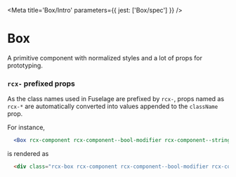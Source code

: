 
<Meta title='Box/Intro' parameters={{ jest: ['Box/spec'] }} />

# Box

A primitive component with normalized styles and a lot of props for prototyping.

### `rcx-` prefixed props

As the class names used in Fuselage are prefixed by `rcx-`, props named as `rcx-*` are automatically converted into
values appended to the `className` prop.

For instance,

```jsx
  <Box rcx-component rcx-component--bool-modifier rcx-component--string-modifier='value' />
```

is rendered as

```html
  <div class="rcx-box rcx-component rcx-component--bool-modifier rcx-component--string-modifier-value"></div>
```
